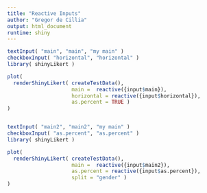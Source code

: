 ```yaml
---
title: "Reactive Inputs"
author: "Gregor de Cillia"
output: html_document
runtime: shiny
---
```



```r
textInput( "main", "main", "my main" )
checkboxInput( "horizontal", "horizontal" )
library( shinyLikert )

plot(
  renderShinyLikert( createTestData(),
                     main =  reactive({input$main}),
                     horizontal = reactive({input$horizontal}),
                     as.percent = TRUE )
)
```

```r

```

```r
textInput( "main2", "main2", "my main" )
checkboxInput( "as.percent", "as.percent" )
library( shinyLikert )

plot(
  renderShinyLikert( createTestData(),
                     main =  reactive({input$main2}),
                     as.percent = reactive({input$as.percent}),
                     split = "gender" )
)
```


